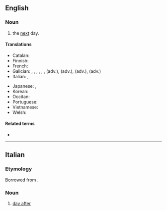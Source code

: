 ==English==

===Noun===
{{en-noun|days after}}

# the [[next]] day.

====Translations====
{{trans-top|next day}}
* Catalan: {{t+|ca|endemà|m}}
* Finnish: {{t|fi|[[seuraava]] [[päivä]]}}
* French: {{t+|fr|lendemain|m}}
* Galician: {{t|gl|día seguinte|m}}, {{t|gl|día despois|m}}, {{t|gl|día posterior|m}}, {{t|gl|seguinte día|m}}, {{t|gl|outro día|m}}, {{t|gl|día que vén|m}}, {{t|gl|ó outro día}} (adv.), {{t|gl|ensoutro día}} (adv.), {{t|gl|de noutro día}} (adv.), {{t|gl|de alí a un día}} (adv.)
* Italian: {{t|it|indomani|m}}, {{t|it|giorno seguente|m}}
{{trans-mid}}
* Japanese: {{t+|ja|翌日|tr=yokujitsu}}, {{t|ja|あくる日|tr=akuru hi}}
* Korean: {{t+|ko|다음날}}
* Occitan: {{t|oc|endoman|m}}
* Portuguese: {{t|pt|[[dia]] [[seguinte]]|m}}
* Vietnamese: {{t+|vi|ngày sau}}
* Welsh: {{t+|cy|trannoeth|m}}
{{trans-bottom}}

====Related terms====
* {{l|en|day after tomorrow}}

----

==Italian==

===Etymology===
Borrowed from {{bor|it|en|day after}}.

===Noun===
{{it-noun|m|head=day after|-}}

# [[#English|day after]]